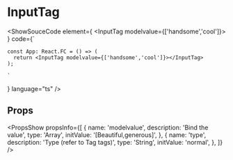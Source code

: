 

# InputTag

<ShowSouceCode
  element={
    <InputTag modelvalue={['handsome','cool']}></InputTag>
  }
  code={`

    const App: React.FC = () => (
      return <InputTag modelvalue={['handsome','cool']}></InputTag>
    );

    `
  }
  language="ts"
  />

## Props
<PropsShow propsInfo={[
  {
    name: 'modelvalue',
    description: 'Bind the value',
    type: 'Array',
    initValue: '[Beautiful,generous]',
  },
  {
    name: 'type',
    description: 'Type (refer to Tag tags)',
    type: 'String',
    initValue: 'normal',
  },
]} />
